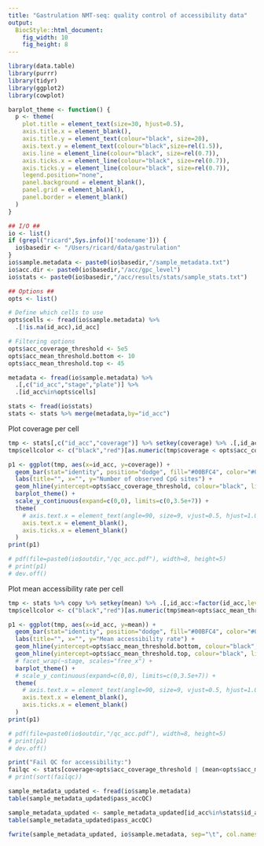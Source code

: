 ```yaml
---
title: "Gastrulation NMT-seq: quality control of accessibility data"
output: 
  BiocStyle::html_document: 
    fig_width: 10
    fig_height: 8
---
```


```r
library(data.table)
library(purrr)
library(tidyr)
library(ggplot2)
library(cowplot)
```


```r
barplot_theme <- function() {
  p <- theme(
    plot.title = element_text(size=30, hjust=0.5),
    axis.title.x = element_blank(),
    axis.title.y = element_text(colour="black", size=20),
    axis.text.y = element_text(colour="black",size=rel(1.5)),
    axis.line = element_line(colour="black", size=rel(0.7)),
    axis.ticks.x = element_line(colour="black", size=rel(0.7)),
    axis.ticks.y = element_line(colour="black", size=rel(0.7)),
    legend.position="none",
    panel.background = element_blank(),
    panel.grid = element_blank(),
    panel.border = element_blank()
  )
}
```

```r

## I/O ##
io <- list()
if (grepl("ricard",Sys.info()['nodename'])) {
  io$basedir <- "/Users/ricard/data/gastrulation"
}
io$sample.metadata <- paste0(io$basedir,"/sample_metadata.txt")
io$acc.dir <- paste0(io$basedir,"/acc/gpc_level")
io$stats <- paste0(io$basedir,"/acc/results/stats/sample_stats.txt")

## Options ##
opts <- list()

# Define which cells to use
opts$cells <- fread(io$sample.metadata) %>% 
  .[!is.na(id_acc),id_acc]

# Filtering options
opts$acc_coverage_threshold <- 5e5
opts$acc_mean_threshold.bottom <- 10
opts$acc_mean_threshold.top <- 45
```

<!-- Load sample metadata -->
```r
metadata <- fread(io$sample.metadata) %>%
  .[,c("id_acc","stage","plate")] %>%
  .[id_acc%in%opts$cells]
```

<!-- Load statistics -->
```r
stats <- fread(io$stats)
stats <- stats %>% merge(metadata,by="id_acc")
```

<!-- Plot QC  -->

Plot coverage per cell
```r
tmp <- stats[,c("id_acc","coverage")] %>% setkey(coverage) %>% .[,id_acc:=factor(id_acc,levels=id_acc)]
tmp$cellcolor <- c("black","red")[as.numeric(tmp$coverage < opts$acc_coverage_threshold)+1]

p1 <- ggplot(tmp, aes(x=id_acc, y=coverage)) +
  geom_bar(stat="identity", position="dodge", fill="#00BFC4", color="#00BFC4") +
  labs(title="", x="", y="Number of observed CpG sites") +
  geom_hline(yintercept=opts$acc_coverage_threshold, colour="black", linetype="dashed") +
  barplot_theme() +
  scale_y_continuous(expand=c(0,0), limits=c(0,3.5e+7)) +
  theme(
    # axis.text.x = element_text(angle=90, size=9, vjust=0.5, hjust=1.0, color=tmp$cellcolor)
    axis.text.x = element_blank(),
    axis.ticks.x = element_blank()
  )
print(p1)

# pdf(file=paste0(io$outdir,"/qc_acc.pdf"), width=8, height=5)
# print(p1)
# dev.off()
```

Plot mean accessibility rate per cell
```r
tmp <- stats %>% copy %>% setkey(mean) %>% .[,id_acc:=factor(id_acc,levels=id_acc)]
tmp$cellcolor <- c("black","red")[as.numeric(tmp$mean<opts$acc_mean_threshold.bottom | tmp$mean>opts$acc_mean_threshold.top)+1]

p1 <- ggplot(tmp, aes(x=id_acc, y=mean)) +
  geom_bar(stat="identity", position="dodge", fill="#00BFC4", color="#00BFC4") +
  labs(title="", x="", y="Mean accessibility rate") +
  geom_hline(yintercept=opts$acc_mean_threshold.bottom, colour="black", linetype="dashed") +
  geom_hline(yintercept=opts$acc_mean_threshold.top, colour="black", linetype="dashed") +
  # facet_wrap(~stage, scales="free_x") +
  barplot_theme() +
  # scale_y_continuous(expand=c(0,0), limits=c(0,3.5e+7)) +
  theme(
    # axis.text.x = element_text(angle=90, size=9, vjust=0.5, hjust=1.0, color=tmp$cellcolor)
    axis.text.x = element_blank(),
    axis.ticks.x = element_blank()
  )
print(p1)

# pdf(file=paste0(io$outdir,"/qc_acc.pdf"), width=8, height=5)
# print(p1)
# dev.off()
```

```r
print("Fail QC for accessibility:")
failqc <- stats[coverage<opts$acc_coverage_threshold | (mean<opts$acc_mean_threshold.bottom) | mean>opts$acc_mean_threshold.top,id_acc]
# print(sort(failqc))
```

<!-- Update sample metadata file -->
```r
sample_metadata_updated <- fread(io$sample.metadata)
table(sample_metadata_updated$pass_accQC)

sample_metadata_updated <- sample_metadata_updated[id_acc%in%stats$id_acc, pass_accQC:=ifelse(id_acc%in%failqc,F,T)]
table(sample_metadata_updated$pass_accQC)

fwrite(sample_metadata_updated, io$sample.metadata, sep="\t", col.names=T, row.names=F, quote=F, na="NA")
```
